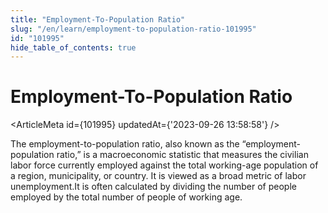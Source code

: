 ```yaml
---
title: "Employment-To-Population Ratio"
slug: "/en/learn/employment-to-population-ratio-101995"
id: "101995"
hide_table_of_contents: true
---
```



# Employment-To-Population Ratio

<ArticleMeta id={101995} updatedAt={'2023-09-26 13:58:58'} />
<div className='border-solid border-b border-t-0 my-4 border-[var(--ifm-color-gray-300)]' />

The employment-to-population ratio, also known as the “employment-population ratio,” is a macroeconomic statistic that measures the civilian labor force currently employed against the total working-age population of a region, municipality, or country. It is viewed as a broad metric of labor unemployment.It is often calculated by dividing the number of people employed by the total number of people of working age.
